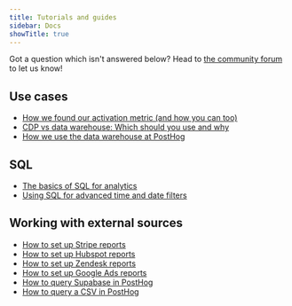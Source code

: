 ```yaml
---
title: Tutorials and guides
sidebar: Docs
showTitle: true
---
```


Got a question which isn't answered below? Head to [the community forum](/questions) to let us know!

## Use cases

- [How we found our activation metric (and how you can too)](/product-engineers/activation-metrics)
- [CDP vs data warehouse: Which should you use and why](/blog/cdp-vs-data-warehouse)
- [How we use the data warehouse at PostHog](/blog/data-warehouse-at-posthog)

## SQL

- [The basics of SQL for analytics](/product-engineers/sql-for-analytics)
- [Using SQL for advanced time and date filters](/tutorials/hogql-date-time-filters)

## Working with external sources

- [How to set up Stripe reports](/tutorials/stripe-reports)
- [How to set up Hubspot reports](/tutorials/hubspot-reports)
- [How to set up Zendesk reports](/tutorials/zendesk-reports)
- [How to set up Google Ads reports](/tutorials/google-ads-reports)
- [How to query Supabase in PostHog](/tutorials/supabase-query)
- [How to query a CSV in PostHog](/tutorials/csv-query)